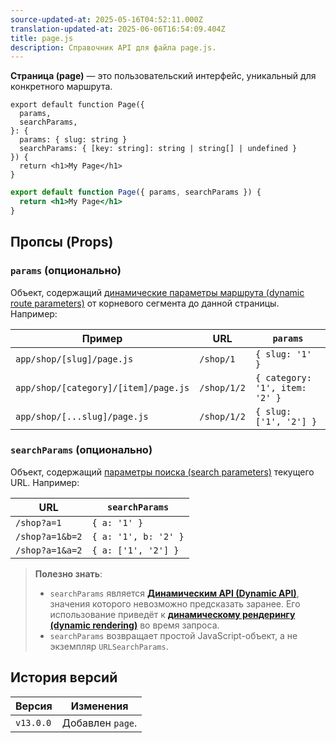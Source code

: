 ```yaml
---
source-updated-at: 2025-05-16T04:52:11.000Z
translation-updated-at: 2025-06-06T16:54:09.404Z
title: page.js
description: Справочник API для файла page.js.
---
```


**Страница (page)** — это пользовательский интерфейс, уникальный для конкретного маршрута.

```tsx filename="app/blog/[slug]/page.tsx" switcher
export default function Page({
  params,
  searchParams,
}: {
  params: { slug: string }
  searchParams: { [key: string]: string | string[] | undefined }
}) {
  return <h1>My Page</h1>
}
```

```jsx filename="app/blog/[slug]/page.js" switcher
export default function Page({ params, searchParams }) {
  return <h1>My Page</h1>
}
```

## Пропсы (Props)

### `params` (опционально)

Объект, содержащий [динамические параметры маршрута (dynamic route parameters)](/docs/app/building-your-application/routing/dynamic-routes) от корневого сегмента до данной страницы. Например:

| Пример                              | URL         | `params`                       |
| ------------------------------------ | ----------- | ------------------------------ |
| `app/shop/[slug]/page.js`            | `/shop/1`   | `{ slug: '1' }`                |
| `app/shop/[category]/[item]/page.js` | `/shop/1/2` | `{ category: '1', item: '2' }` |
| `app/shop/[...slug]/page.js`         | `/shop/1/2` | `{ slug: ['1', '2'] }`         |

### `searchParams` (опционально)

Объект, содержащий [параметры поиска (search parameters)](https://developer.mozilla.org/docs/Learn/Common_questions/What_is_a_URL#parameters) текущего URL. Например:

| URL             | `searchParams`       |
| --------------- | -------------------- |
| `/shop?a=1`     | `{ a: '1' }`         |
| `/shop?a=1&b=2` | `{ a: '1', b: '2' }` |
| `/shop?a=1&a=2` | `{ a: ['1', '2'] }`  |

> **Полезно знать**:
>
> - `searchParams` является **[Динамическим API (Dynamic API)](/docs/app/building-your-application/rendering/server-components#server-rendering-strategies#dynamic-functions)**, значения которого невозможно предсказать заранее. Его использование приведёт к **[динамическому рендерингу (dynamic rendering)](/docs/app/building-your-application/rendering/server-components#dynamic-rendering)** во время запроса.
> - `searchParams` возвращает простой JavaScript-объект, а не экземпляр `URLSearchParams`.

## История версий

| Версия    | Изменения               |
| --------- | ----------------------- |
| `v13.0.0` | Добавлен `page`.        |